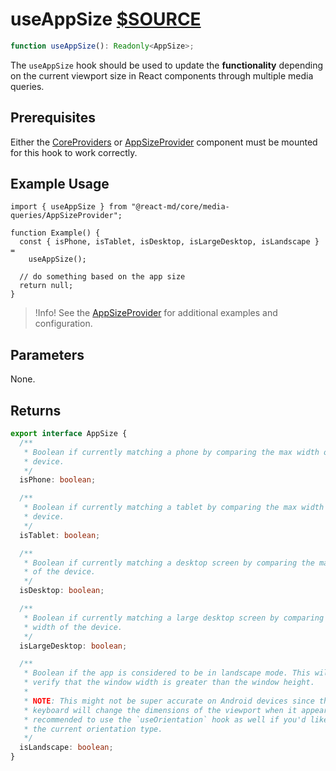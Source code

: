 # useAppSize [$SOURCE](packages/core/src/media-queries/AppSizeProvider.tsx)

```ts disableTransform
function useAppSize(): Readonly<AppSize>;
```

The `useAppSize` hook should be used to update the **functionality** depending
on the current viewport size in React components through multiple media queries.

## Prerequisites

Either the [CoreProviders](/components/core-providers) or
[AppSizeProvider](/components/app-size-provider) component must be mounted for
this hook to work correctly.

## Example Usage

```tsx
import { useAppSize } from "@react-md/core/media-queries/AppSizeProvider";

function Example() {
  const { isPhone, isTablet, isDesktop, isLargeDesktop, isLandscape } =
    useAppSize();

  // do something based on the app size
  return null;
}
```

> !Info! See the [AppSizeProvider](/components/app-size-provider) for additional examples and configuration.

## Parameters

None.

## Returns

```ts disableTransform
export interface AppSize {
  /**
   * Boolean if currently matching a phone by comparing the max width of the
   * device.
   */
  isPhone: boolean;

  /**
   * Boolean if currently matching a tablet by comparing the max width of the
   * device.
   */
  isTablet: boolean;

  /**
   * Boolean if currently matching a desktop screen by comparing the max width
   * of the device.
   */
  isDesktop: boolean;

  /**
   * Boolean if currently matching a large desktop screen by comparing the max
   * width of the device.
   */
  isLargeDesktop: boolean;

  /**
   * Boolean if the app is considered to be in landscape mode. This will just
   * verify that the window width is greater than the window height.
   *
   * NOTE: This might not be super accurate on Android devices since the soft
   * keyboard will change the dimensions of the viewport when it appears. It is
   * recommended to use the `useOrientation` hook as well if you'd like to get
   * the current orientation type.
   */
  isLandscape: boolean;
}
```
